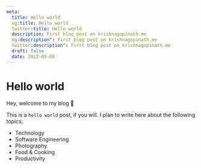 ```yaml
---
meta:
  title: Hello world
  og:title: Hello world
  twitter:title: Hello world
  description: First blog post on krishnagopinath.me
  og:description": First blog post on krishnagopinath.me
  twitter:description": First blog post on krishnagopinath.me
  draft: false
  date: 2022-05-08
---
```

# Hello world

Hey, welcome to my blog 🙌

This is a `hello world` post, if you will. I plan to write here about the following topics:

* Technology
* Software Engineering
* Photography
* Food & Cooking
* Productivity
